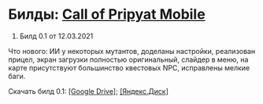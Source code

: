 # Билды: [Call of Pripyat Mobile](https://vk.com/stalker.cop.mobile)

1. Билд 0.1 от 12.03.2021

Что нового: ИИ у некоторых мутантов, доделаны настройки, реализован прицел, экран загрузки полностью оригинальный, слайдер в меню, на карте присутствуют большинство квестовых NPC, исправлены мелкие баги.

Скачать билд 0.1: [[Google Drive]](https://drive.google.com/file/d/1Tbc6AFQX3Jk7lIVOeHDjRlwj4-FO_Bdl/view); [[Яндекс.Диск]](https://disk.yandex.ua/d/6vOv4b2NnwzPQA)